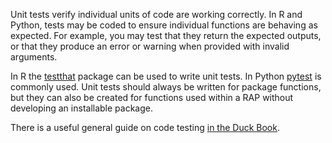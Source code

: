 <!--Unit tests for functions-->
Unit tests verify individual units of code are working correctly. In R and Python, tests may be coded to ensure individual functions are behaving as expected. For example, you may test that they return the expected outputs, or that they produce an error or warning when provided with invalid arguments.

In R the [testthat](https://testthat.r-lib.org/) package can be used to write unit tests. In Python [pytest](https://docs.pytest.org/en/8.0.x/) is commonly used. Unit tests should always be written for package functions, but they can also be created for functions used within a RAP without developing an installable package.

There is a useful general guide on code testing [in the Duck Book](https://best-practice-and-impact.github.io/qa-of-code-guidance/testing_code.html).